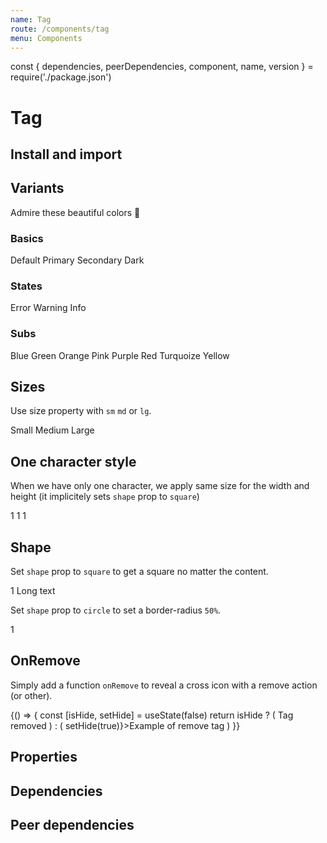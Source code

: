 ```yaml
---
name: Tag
route: /components/tag
menu: Components
---
```


const { dependencies, peerDependencies, component, name, version } = require('./package.json')

# Tag

<TagVersion version={version} name={name} />

## Install and import

<Usage component={component} name={name} peerDependencies={peerDependencies} />

## Variants

Admire these beautiful colors 💅

### Basics

<Playground>
  <Tag>Default</Tag>
  <Tag variant="primary">Primary</Tag>
  <Tag variant="secondary">Secondary</Tag>
  <Tag variant="dark">Dark</Tag>
</Playground>

### States

<Playground>
  <Tag variant="error">Error</Tag>
  <Tag variant="warning">Warning</Tag>
  <Tag variant="info">Info</Tag>
</Playground>

### Subs

<Playground>
  <Tag variant="blue">Blue</Tag>
  <Tag variant="green">Green</Tag>
  <Tag variant="orange">Orange</Tag>
  <Tag variant="pink">Pink</Tag>
  <Tag variant="purple">Purple</Tag>
  <Tag variant="red">Red</Tag>
  <Tag variant="turquoize">Turquoize</Tag>
  <Tag variant="yellow">Yellow</Tag>
</Playground>

## Sizes

Use size property with `sm` `md` or `lg`.

<Playground>
  <Tag size="sm" variant="secondary">
    Small
  </Tag>
  <Tag size="md" variant="secondary">
    Medium
  </Tag>
  <Tag size="lg" variant="secondary">
    Large
  </Tag>
</Playground>

## One character style

When we have only one character, we apply same size for the width and height (it implicitely sets `shape` prop to `square`)

<Playground>
  <Tag size="sm" variant="secondary">
    1
  </Tag>
  <Tag size="md" variant="secondary">
    1
  </Tag>
  <Tag size="lg" variant="secondary">
    1
  </Tag>
</Playground>

## Shape

Set `shape` prop to `square` to get a square no matter the content.

<Playground>
  <Tag size="lg" shape="square" variant="secondary">
    1
  </Tag>
  <Tag size="lg" shape="square" variant="secondary" width={50}>
    Long text
  </Tag>
</Playground>

Set `shape` prop to `circle` to set a border-radius `50%`.

<Playground>
  <Tag size="lg" shape="circle" variant="secondary">
    1
  </Tag>
</Playground>

## OnRemove

Simply add a function `onRemove` to reveal a cross icon with a remove action (or other).

<Playground>
  {() => {
    const [isHide, setHide] = useState(false)
    return isHide ? (
      <Text fontSize="body3" fontWeight="bold" color="danger.500" m={0}>
        Tag removed
      </Text>
    ) : (
      <Tag onRemove={() => setHide(true)}>Example of remove tag</Tag>
    )
  }}
</Playground>

## Properties

<Props of={Tag} />

## Dependencies

<Dependencies dependencies={dependencies} />

## Peer dependencies

<Dependencies dependencies={peerDependencies} />
